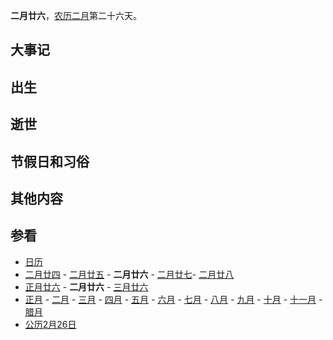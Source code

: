 {{Lunar02Calendar}}
'''二月廿六'''，[[农历|农历]][[二月_(农历)|二月]]第二十六天。

==大事记==

==出生==

==逝世==

==节假日和习俗==

==其他内容==

==参看==
*[[历史上的今天|日历]]
*[[二月廿四|二月廿四]] - [[二月廿五|二月廿五]] - '''二月廿六''' - [[二月廿七|二月廿七]]- [[二月廿八|二月廿八]]          
*[[正月廿六|正月廿六]] - '''二月廿六''' - [[三月廿六|三月廿六]]
*[[正月|正月]] - [[二月_(农历)|二月]] - [[三月_(农历)|三月]] - [[四月_(农历)|四月]] - [[五月_(农历)|五月]] - [[六月_(农历)|六月]] - [[七月_(农历)|七月]] - [[八月_(农历)|八月]] - [[九月_(农历)|九月]] - [[十月_(农历)|十月]] - [[十一月_(农历)|十一月]] - [[腊月|腊月]]
*[[公历|公历]][[2月26日|2月26日]]